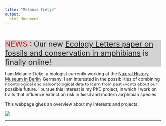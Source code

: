```yaml
---
title: "Melanie Tietje"
output:
  html_document
---
```


<div class="wrapper"></div>

<br>

<div style="background-color:lightgrey">
  <font size="5">
  <font color="red">
  NEWS :
  </font>
  Our new [Ecology Letters paper on fossils and conservation in amphibians](https://doi.org/10.1111/ele.13080) is finally online! 
  </font>
</div>


I am Melanie Tietje, a biologist currently working at the [Natural History Museum in Berlin](https://www.naturkundemuseum.berlin/en/einblicke/mitarbeiter/melanie.tietje), Germany. I am interested in the possibilities of combining neontological and paleontological data to learn from past events about our possible future. I pursue this interest in my PhD project, in which I work on traits that influence extinction risk in fossil and modern amphibian species.

This webpage gives an overview about my interests and projects.

<div style="width:250px; height=200px">
![](portrait.jpg) 
</div>


------


